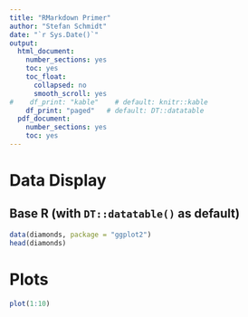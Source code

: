```yaml
---
title: "RMarkdown Primer"
author: "Stefan Schmidt"
date: "`r Sys.Date()`"
output:
  html_document:
    number_sections: yes
    toc: yes
    toc_float:
      collapsed: no
      smooth_scroll: yes
#    df_print: "kable"    # default: knitr::kable
    df_print: "paged"   # default: DT::datatable
  pdf_document:
    number_sections: yes
    toc: yes
---
```


# Data Display

## Base R (with `DT::datatable()` as default)

```r
data(diamonds, package = "ggplot2")
head(diamonds)
```

# Plots

```r
plot(1:10)
```